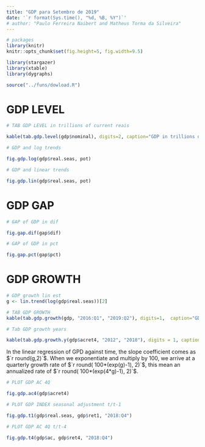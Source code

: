 ```yaml
--- 
title: "GDP para Setembro de 2019" 
date: '`r format(Sys.time(), "%d, %B, %Y")`'
# author: "Paulo Ferreira Naibert and Matheus Torma da Silveira"
--- 
```


```r
# packages
library(knitr)
knitr::opts_chunk$set(fig.height=5, fig.width=9.5) 

library(stargazer)
library(xtable)
library(dygraphs)

source("../funs/dowload.R")


```

# GDP LEVEL

```r
# TAB GDP LEVEL in trillions of current reais 

kable(tab.gdp.level(gdp$nominal), digits=2, caption="GDP in trillions of current reais")
```


```r
# GDP and log trends

fig.gdp.log(gdp$real.seas, pot)
```

```r
# GDP and linear trends

fig.gdp.lin(gdp$real.seas, pot)

```

# GDP GAP

```r
# GAP of GDP in dif

fig.gap.dif(gap$dif)

```


```r
# GAP of GDP in pct

fig.gap.pct(gap$pct)

```

# GDP GROWTH

```r
# GDP growth lin est
g <- lin.trend(log(gdp$real.seas))[2]

# TAB GDP GROWTH
kable(tab.gdp.growth(gdp, "2016:Q1", "2019:Q2"), digits=1,  caption="GDP GROWTH by QUARTER")

```


```r
# Tab GDP growth years

kable(tab.gdp.growth.y(gdp$acret4, "2012", "2018"), digits = 1, caption="YEARLY GDP GROWTH")
```

In the linear regression of GPD against time, the slope coefficient comes as $`r round(g,2)`$.
When we exponentiate and multiply by $100$, we arrive at a quarterly growth rate of $`r round( 100*(exp(g)-1), 2)`$, this mean an annualized rate of $`r round( 100*(exp(4*g)-1), 2)`$.


```r
# PLOT GDP AC 4Q

fig.gdp.ac4(gdp$acret4)
```

```r
# PLOT GDP INDEX seasonal adjustment t/t-1

fig.gdp.t1(gdp$real.seas, gdp$ret1, "2018:Q4")
```

```r
# PLOT GDP AC 4Q t/t-4

fig.gdp.t4(gdp$ac, gdp$ret4, "2018:Q4")
```

